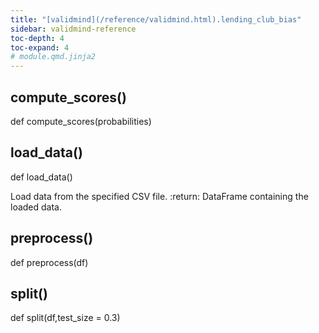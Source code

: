 ```yaml
---
title: "[validmind](/reference/validmind.html).lending_club_bias"
sidebar: validmind-reference
toc-depth: 4
toc-expand: 4
# module.qmd.jinja2
---
```


<!-- function.qmd.jinja2 -->

## compute_scores[()]{.muted}

<!-- signatures.jinja2 -->

::: {.signature}

<span class="kw">def</span> <span class="name">compute_scores</span>(<span class="param"><span class="n">probabilities</span></span>)</span>

:::

<!-- function.qmd.jinja2 -->

## load_data[()]{.muted}

<!-- signatures.jinja2 -->

::: {.signature}

<span class="kw">def</span> <span class="name">load_data</span>()</span>

:::

<!-- docstring.jinja2 -->

Load data from the specified CSV file. :return: DataFrame containing the loaded data.

<!-- function.qmd.jinja2 -->

## preprocess[()]{.muted}

<!-- signatures.jinja2 -->

::: {.signature}

<span class="kw">def</span> <span class="name">preprocess</span>(<span class="param"><span class="n">df</span></span>)</span>

:::

<!-- function.qmd.jinja2 -->

## split[()]{.muted}

<!-- signatures.jinja2 -->

::: {.signature}

<span class="kw">def</span> <span class="name">split</span>(<span class="param"><span class="n">df</span><span class="muted">,</span></span><span class="param"><span class="n">test_size</span><span class="o"> = </span><span class="kc">0.3</span></span>)</span>

:::
